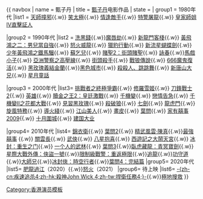 {{ navbox
| name    = 甄子丹
| title   = [[甄子丹]]电影作品
| state   = {{{state|autocollapse}}}
| group1  = 1980年代
|list1 = 
[[天師撞邪]]{{.w}} [[笑太極]]{{.w}} [[情逢敵手 (香港電影)|情逢敵手]]{{.w}} [[特警屠龍]]{{.w}} [[皇家師姐IV直擊証人]]

|group2 = 1990年代
|list2 = 
[[洗黑錢_(電影)|洗黑錢]]{{.w}}[[魔唇劫]]{{.w}} [[新龍門客棧]]{{.w}} [[黃飛鴻之二：男兒當自強]]{{.w}} [[怒火威龍]]{{.w}} [[獵豹行動]]{{.w}} [[新流星蝴蝶劍]]{{.w}} [[少年黃飛鴻之鐵馬騮]]{{.w}} [[蘇乞兒 (1993年電影)|蘇乞兒]]{{.w}} [[賭聖2：街頭賭聖]]{{.w}} [[詠春 (電影)|詠春]]{{.w}}[[馬戲小子]]{{.w}} [[亞洲警察之高壓線]]{{.w}} [[街頭殺手]]{{.w}} [[戰狼傳說]]{{.w}} [[666魔鬼復活]]{{.w}} [[黑玫瑰義結金蘭]]{{.w}}[[黑色城市]]{{.w}} [[殺殺人、跳跳舞]]{{.w}} [[新唐山大兄]]{{.w}} [[星月童話]]

|group3 = 2000年代
|list3= 
[[挑戰者之終極爭霸]]{{.w}} [[修羅雪姬]]{{.w}} [[刀鋒戰士2]]{{.w}} [[英雄 (电影)|英雄]]{{.w}} [[贖金之王2：皇廷激戰]]{{.w}} [[千機變]]{{.w}} [[戀情告急]]{{.w}} [[千機變II之花都大戰]]{{.w}} [[見習黑玫瑰]]{{.w}} [[殺破狼 (電影)|殺破狼]]{{.w}} [[七劍]]{{.w}} [[龍虎門 (2006年電影)|龍虎門]]{{.w}} [[旋風特務]]{{.w}} [[導火綫 (電影)|導火綫]]{{.w}} [[江山美人 (2008年電影)|江山美人]]{{.w}} [[畫皮 (2008年電影)|畫皮]]{{.w}} [[葉問 (電影)|葉問]]{{.w}} [[家有囍事2009]]{{.w}} [[十月围城 (电影)|十月圍城]]{{.w}} [[建国大业]]

|group4= 2010年代
|list4= 
[[錦衣衛 (2010年電影)|錦衣衛]]{{.w}} [[葉問2]]{{.w}} [[精武風雲·陳真]]{{.w}}[[最強囍事]] {{.w}} [[關雲長 (電影)|關雲長]]{{.w}} [[武俠 (電影)|武俠]]{{.w}} [[八星抱喜]]{{.w}} [[西遊記之大鬧天宮]]{{.w}} [[冰封：重生之门]]{{.w}} [[一个人的武林]]{{.w}} [[葉問3]]{{.w}}[[臥虎藏龍：青冥寶劍]]{{.w}}[[星際大戰外傳：俠盜一號]]{{.w}}[[限制級戰警：重返極限]]{{.w}}[[追龍 (電影)|追龍]]{{.w}}[[功守道]]{{.w}}[[大師兄 (電影)|大師兄]]{{.w}}[[冰封俠：時空行者]]{{.w}}[[葉問4：完結篇]]
|group5= 2020年代
|list5= [[肥龍過江 (2020年電影)|肥龍過江]]（2020）{{.w}}[[怒火 (電影)|怒火]]（2021）
|group6= 待上映
|list6= [[捍衛任務4|-{zh-cn:疾速追杀4;zh-hk:殺神John Wick 4;zh-tw:捍衛任務4;}-]]{{.w}}[[極地搜救]]
}}<noinclude>
{{collapsible option}}
[[Category:甄子丹| ]]
[[Category:香港演员模板]]
</noinclude>